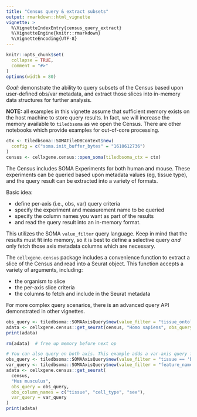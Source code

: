 ```yaml
---
title: "Census query & extract subsets"
output: rmarkdown::html_vignette
vignette: >
  %\VignetteIndexEntry{census_query_extract}
  %\VignetteEngine{knitr::rmarkdown}
  %\VignetteEncoding{UTF-8}
---
```


```r
knitr::opts_chunk$set(
  collapse = TRUE,
  comment = "#>"
)
options(width = 80)
```

<!--
THIS VIGNETTE IS BASED ON:
https://github.com/chanzuckerberg/cellxgene-census/blob/main/api/python/notebooks/api_demo/census_query_extract.ipynb
-->

*Goal:* demonstrate the ability to query subsets of the Census based upon user-defined obs/var metadata, and extract those slices into in-memory data structures for further analysis.

**NOTE:** all examples in this vignette assume that sufficient memory exists on the host machine to store query results. In fact, we will increase the memory available to `tiledbsoma` as we open the Census. There are other notebooks which provide examples for out-of-core processing.

```r
ctx <- tiledbsoma::SOMATileDBContext$new(
  config = c("soma.init_buffer_bytes" = "1610612736")
)
census <- cellxgene.census::open_soma(tiledbsoma_ctx = ctx)
```

The Census includes SOMA Experiments for both human and mouse. These experiments can be queried based upon metadata values (eg, tissue type), and the query result can be extracted into a variety of formats.

Basic idea:

- define per-axis (i.e., obs, var) query criteria
- specify the experiment and measurement name to be queried
- specify the column names you want as part of the results
- and read the query result into an in-memory format.

This utilizes the SOMA `value_filter` query language. Keep in mind that the results must fit into memory, so it is best to define a selective query *and* only fetch those axis metadata columns which are necessary.

The `cellxgene.census` package includes a convenience function to extract a slice of the Census and read into a Seurat object. This function accepts a variety of arguments, including:

- the organism to slice
- the per-axis slice criteria
- the columns to fetch and include in the Seurat metadata

For more complex query scenarios, there is an advanced query API demonstrated in other vignettes.

```r
obs_query <- tiledbsoma::SOMAAxisQuery$new(value_filter = "tissue_ontology_term_id=='UBERON:0002048' && sex_ontology_term_id=='PATO:0000383' && cell_type_ontology_term_id %in% c('CL:0002063', 'CL:0000499')")
adata <- cellxgene.census::get_seurat(census, "Homo sapiens", obs_query = obs_query)
print(adata)
```

```r
rm(adata)  # free up memory before next op
```

```r
# You can also query on both axis. This example adds a var-axis query for a handful of genes, and queries the mouse experiment.
obs_query <- tiledbsoma::SOMAAxisQuery$new(value_filter = "tissue == 'brain'")
var_query <- tiledbsoma::SOMAAxisQuery$new(value_filter = "feature_name %in% c('Gm16259', 'Dcaf5', 'Gm53058')")
adata <- cellxgene.census::get_seurat(
  census,
  "Mus musculus",
  obs_query = obs_query,
  obs_column_names = c("tissue", "cell_type", "sex"),
  var_query = var_query
)
print(adata)
```
